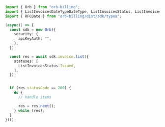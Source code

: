 ```typescript List.ts
import { Orb } from "orb-billing";
import { ListInvoicesDateTypeDateType, ListInvoicesStatus, ListInvoicesStatusStatus } from "orb-billing/dist/sdk/models/operations";
import { RFCDate } from "orb-billing/dist/sdk/types";

(async() => {
  const sdk = new Orb({
    security: {
      apiKeyAuth: "",
    },
  });

  const res = await sdk.invoice.list({
    statuses: [
      ListInvoicesStatus.Issued,
    ],
  });


  if (res.statusCode == 200) {
    do {
      // handle items

      res = res.next();
    } while (res);
  }
})();
```
